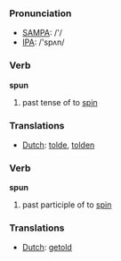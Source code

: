 === Pronunciation ===
*[[w:SAMPA|SAMPA]]: /'/
*[[w:IPA|IPA]]: /'spʌn/

=== Verb ===

'''spun'''

# past tense of to [[spin]]

=== Translations ===
*[[Dutch]]: [[tolde]], [[tolden]]

=== Verb ===

'''spun'''

# past participle of to [[spin]]

=== Translations ===
*[[Dutch]]: [[getold]]